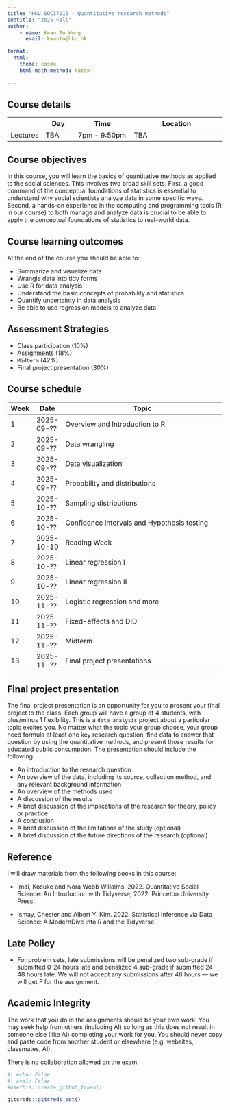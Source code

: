 ```yaml
---
title: "HKU SOCI7016 - Quantitative research methods"
subtitle: "2025 Fall"
author:
    - name: Kwan To Wong
      email: kwanto@hku.hk

format:
  html:
    theme: cosmo
    html-math-method: katex
    
---
```


## Course details

|           | Day       | Time              | Location                       |
|-----------|-----------|-------------------|--------------------------------|
| Lectures  | TBA       | 7pm - 9:50pm      | TBA                            |


## Course objectives

In this course, you will learn the basics of quantitative methods as applied to the social sciences. This involves two broad skill sets. First, a good command of the conceptual foundations of statistics is essential to understand why social scientists analyze data in some specific ways. Second, a hands-on experience in the computing and programming tools (R in our course) to both manage and analyze data is crucial to be able to apply the conceptual foundations of statistics to real-world data.

## Course learning outcomes

At the end of the course you should be able to:

+ Summarize and visualize data
+ Wrangle data into tidy forms
+ Use R for data analysis
+ Understand the basic concepts of probability and statistics
+ Quantify uncertainty in data analysis
+ Be able to use regression models to analyze data

## Assessment Strategies

+ Class participation (10%)
+ Assignments (18%)
+ `Midterm` (42%)
+ Final project presentation (30%)

## Course schedule

| Week | Date       | Topic                                                                 |
|------|------------|----------------------------------------------------------------------|
| 1    | 2025-09-?? | Overview and Introduction to R                                        |
| 2    | 2025-09-?? | Data wrangling                              |
| 3    | 2025-09-?? | Data visualization                                  |
| 4    | 2025-09-?? | Probability and distributions                                         |
| 5    | 2025-10-?? | Sampling distributions                |
| 6    | 2025-10-?? | Confidence intervals and Hypothesis testing                                     |
| 7    | 2025-10-19 | Reading Week                              |
| 8    | 2025-10-?? | Linear regression I                                  |
| 9    | 2025-10-?? | Linear regression II                                                       |
| 10   | 2025-11-?? | Logistic regression and more                               |
| 11   | 2025-11-?? | Fixed-effects and DID                                         |
| 12   | 2025-11-?? | Midterm                               |
| 13   | 2025-11-?? | Final project presentations                                          |


## Final project presentation

The final project presentation is an opportunity for you to present your final project to the class. Each group will have a group of 4 students, with plus/minus 1 flexibility. This is a `data analysis` project about a particular topic excites you. No matter what the topic your group choose, your group need formula at least one key research question, find data to answer that question by using the quantitative methods, and present those results for educated public consumption.  The presentation should include the following:

+ An introduction to the research question
+ An overview of the data, including its source, collection method, and any relevant background information
+ An overview of the methods used
+ A discussion of the results
+ A brief discussion of the implications of the research for theory, policy or practice
+ A conclusion
+ A brief discussion of the limitations of the study (optional)
+ A brief discussion of the future directions of the research (optional)


## Reference

I will draw materials from the following books in this course:

+ Imai, Kosuke and Nora Webb Willaims. 2022. Quantitative Social Science: An Introduction with Tidyverse, 2022. Princeton University Press.

+ Ismay, Chester and Albert Y. Kim. 2022. Statistical Inference via Data Science: A ModernDive into R and the Tidyverse.


## Late Policy

+ For problem sets, late submissions will be penalized two sub-grade if submitted 0-24 hours late and penalized 4 sub-grade if submitted 24-48 hours late. We will not accept any submissions after 48 hours --- we will get F for the assignment.

## Academic Integrity

The work that you do in the assignments should be your own work. You may seek help from others (including AI) so long as this does not result in someone else (like AI) completing your work for you. You should never copy and paste code from another student or elsewhere (e.g. websites, classmates, AI).

There is no collaboration allowed on the exam.


```r
#| echo: False
#| eval: False
#usethis::create_github_token()

gitcreds::gitcreds_set()

```
